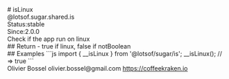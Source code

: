 <div class="docmap-mdx">
# isLinux
<div class="_namespace">@lotsof.sugar.shared.is</div>
<div class="_metas">
<div class="_status"><span class="_status-label">Status:</span><span class="_status-value -stable">stable</span></div>
<div class="_since"><span class="_since-label">Since:</span><span class="_since-value">2.0.0</span></div>
</div>
<div class="_description">
Check if the app run on linux
</div>
<div class="_return">
## Return
- <span class="_description">true if linux, false if not</span><span class="_default"></span><span class="_type">Boolean</span>
</div>
<div class="_examples">
## Examples
```js
import { __isLinux } from '@lotsof/sugar/is';
__isLinux(); // => true
```
</div>
<div class="_author">
<span class="_name">Olivier Bossel</span>
<span class="_email">olivier.bossel@gmail.com</span>
<a href="https://coffeekraken.io" target="_blank" class="_url">https://coffeekraken.io</a>
</div>
</div>